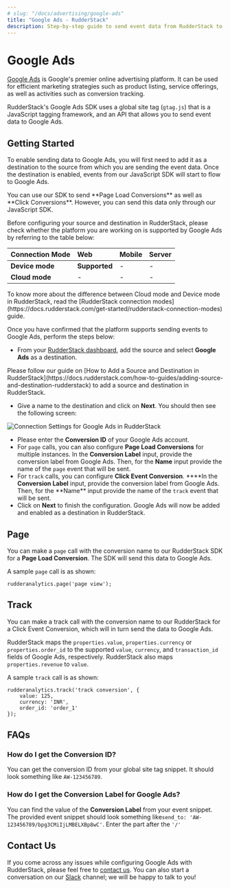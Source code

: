```yaml
---
# slug: "/docs/advertising/google-ads"
title: "Google Ads - RudderStack"
description: Step-by-step guide to send event data from RudderStack to Google Ads
---
```


# Google Ads

[Google Ads](https://ads.google.com/) is Google's premier online advertising platform. It can be used for efficient marketing strategies such as product listing, service offerings, as well as activities such as conversion tracking.

RudderStack's Google Ads SDK uses a global site tag \(`gtag.js`\) that is a JavaScript tagging framework, and an API that allows you to send event data to Google Ads.

## Getting Started

To enable sending data to Google Ads, you will first need to add it as a destination to the source from which you are sending the event data. Once the destination is enabled, events from our JavaScript SDK will start to flow to Google Ads.

<div class="infoBlock">
You can use our SDK to send **Page Load Conversions** as well as **Click Conversions**. However, you can send this data only through our JavaScript SDK.

</div>

Before configuring your source and destination in RudderStack, please check whether the platform you are working on is supported by Google Ads by referring to the table below:

| **Connection Mode** | **Web**       | **Mobile** | **Server** |
| :------------------ | :------------ | :--------- | :--------- |
| **Device mode**     | **Supported** | -          | -          |
| **Cloud mode**      | -             | -          | -          |

<div class="infoBlock">
To know more about the difference between Cloud mode and Device mode in RudderStack, read the [RudderStack connection modes](https://docs.rudderstack.com/get-started/rudderstack-connection-modes) guide.

</div>

Once you have confirmed that the platform supports sending events to Google Ads, perform the steps below:

- From your [RudderStack dashboard](https://app.rudderlabs.com/), add the source and select **Google Ads** as a destination.

<div class="infoBlock">
Please follow our guide on [How to Add a Source and Destination in RudderStack](https://docs.rudderstack.com/how-to-guides/adding-source-and-destination-rudderstack) to add a source and destination in RudderStack.

</div>

- Give a name to the destination and click on **Next**. You should then see the following screen:

![Connection Settings for Google Ads in RudderStack](../../.gitbook/assets/image%20%2840%29%20%281%29%20%281%29.png)

- Please enter the **Conversion ID** of your Google Ads account.
- For `page` calls, you can also configure **Page Load Conversions** for multiple instances. In the **Conversion Label** input, provide the conversion label from Google Ads. Then, for the **Name** input provide the name of the `page` event that will be sent.
- For `track` calls, you can configure **Click Event Conversion**. \***\*In the **Conversion Label** input, provide the conversion label from Google Ads. Then, for the **Name\*\* input provide the name of the `track` event that will be sent.
- Click on **Next** to finish the configuration. Google Ads will now be added and enabled as a destination in RudderStack.

## Page

You can make a `page` call with the conversion name to our RudderStack SDK for a **Page Load Conversion**. The SDK will send this data to Google Ads.

A sample `page` call is as shown:

```text
rudderanalytics.page('page view');
```

## Track

You can make a track call with the conversion name to our RudderStack for a Click Event Conversion, which will in turn send the data to Google Ads.

RudderStack maps the `properties.value`, `properties.currency` or `properties.order_id` to the supported `value`, `currency`, and `transaction_id` fields of Google Ads, respectively. RudderStack also maps `properties.revenue` to `value`.

A sample `track` call is as shown:

```text
rudderanalytics.track('track conversion', {
    value: 125,
    currency: 'INR',
    order_id: 'order_1'
});
```

## FAQs

### How do I get the Conversion ID?

You can get the conversion ID from your global site tag snippet. It should look something like `AW-123456789`.

### How do I get the Conversion Label for Google Ads?

You can find the value of the **Conversion Label** from your event snippet. The provided event snippet should look something like`send_to: 'AW-123456789/bpg3CMiIjLMBELXBp8wC'`. Enter the part after the `'/'`

## Contact Us

If you come across any issues while configuring Google Ads with RudderStack, please feel free to [contact us](mailto:%20docs@rudderstack.com). You can also start a conversation on our [Slack](https://resources.rudderstack.com/join-rudderstack-slack) channel; we will be happy to talk to you!
